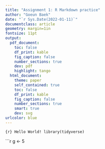 ```yaml
---
title: "Assignment 1: R Markdown practice"
author: "Goeun Baek"
date: "`r Sys.Date(2022-01-11)`"
documentclass: article
geometry: margin=1in
fontsize: 11pt
output:
  pdf_document:
    toc: false
    df_print: kable
    fig_caption: false
    number_sections: true
    dev: pdf
    highlight: tango
  html_document:
    theme: paper
    self_contained: true
    toc: false
    df_print: kable
    fig_caption: false
    number_sections: true
    smart: true
    dev: svg
urlcolor: blue
---
```


```{r} Hello World!
library(tidyverse)
```



```r
g <- 5




